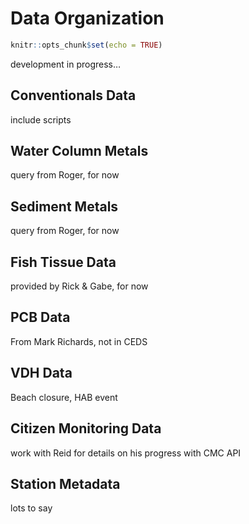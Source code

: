# Data Organization {#DataOrganization}

```r
knitr::opts_chunk$set(echo = TRUE)
```

development in progress...

## Conventionals Data{#ConventionalsData}

include scripts

## Water Column Metals{#WaterColumnMetals}

query from Roger, for now

## Sediment Metals{#SedimentMetals}

query from Roger, for now

## Fish Tissue Data{#FishTissueData}

provided by Rick & Gabe, for now

## PCB Data{#PCBdata}

From Mark Richards, not in CEDS

## VDH Data{#VDHdata}

Beach closure, HAB event

## Citizen Monitoring Data{#CitizenMonitoringData}

work with Reid for details on his progress with CMC API

## Station Metadata{#StationMetadata}

lots to say
